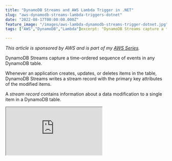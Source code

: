 ```yaml
---
title: "DynamoDB Streams and AWS Lambda Trigger in .NET"
slug: "aws-dynamodb-streams-lambda-triggers-dotnet"
date: "2022-08-17T00:00:00.000Z"
feature_image: "/images/aws-lambda-dynamodb-streams-trigger-dotnet.jpg"
tags: ["AWS","DynamoDB","Lambda"]excerpt: "DynamoDB Streams capture a time-ordered sequence of events in any DynamoDB table. Let's learn how to enable DynamoDB Streams, different stream types and how to consumer stream changes from a .NET AWS Lambda Function."

---
```


_This article is sponsored by AWS and is part of my [AWS Series](/blog/tag/aws/)._

DynamoDB Streams capture a time-ordered sequence of events in any DynamoDB table.

Whenever an application creates, updates, or deletes items in the table, DynamoDB Streams writes a stream record with the primary key attributes of the modified items.

A _stream record_ contains information about a data modification to a single item in a DynamoDB table.

<iframe src="https://www.youtube.com/embed/4YzuN4MAFiQ" />

DynamoDB Streams is also referred to as Change Data Capture.

> _DynamoDB Streams ensures a stream record appears exactly once, and the stream records appear n the same sequence as the actual modifications to the item._

DynamoDB streams help decouple core application logic from the effects that happen afterward. It helps with scenarios where you want to replicate data, generate read models of your data, etc. It can also be an alternative for Transactions when you need to update across multiple sources.

In this blog post, let’s learn how to get started with DynamoDB streams, enable them on a DynamoDB table, and use Lambda functions using .NET to handle stream events. We will also look at the different configurations associated with the Lambda Triggers and learn how to handle exceptions and different integration patterns when working with DynamoDB Streams.

Enabling DynamoDB Streams
-------------------------

DynamoDB Streams can be enabled on a DynamoDB table when creating a new table or after creation.

DynamoDB Streams operate asynchronously and hence do not cause any performance impact on the operations on the DynamoDB table.

The AWS Management Console only supports the stream's creation on existing tables.

Under the Exports and streams section of an existing DynamoDB table, you can Enable/Disable a DynamoDB Stream, as shown below.

![Enable DynamoDB Stream on a Table under the Exports and streams section in the AWS Console.](/images/dynamodb-stream-enable-existing-table.jpg)

### Stream View Types

When enabling a stream, you need to specify the Stream View Type.

Based on the kind of data you need available in the Stream Record, you can choose one of the below four options.

*   `KEYS_ONLY` — Only the key attributes of the modified item.
*   `NEW_IMAGE` — The entire item, as it appears after modification.
*   `OLD_IMAGE` — The entire item, as it appeared before modification.
*   `NEW_AND_OLD_IMAGES` — Both the item's new and old images.

![Select View Type when enabling DynamoDB Stream. This decides the data that is available as part of the stream events raised on changed to items in DynamoDB Table. ](/images/dynamodb-stream-enable-options.jpg)

For this blog post, I am enabling the DynamoDB Stream with _New and old images_ option. This ensures that the Key information and Old and New image data are available as part of the stream record data. The old image contains the data before the modification, and the new image has the data after the modification.

AWS maintains DynamoDB and DynamoDB Streams as two separate endpoints.

Once enabled, you can see the ARN details, the View Type, and any Triggers attached to the Stream, as shown below.

![Once enabled, you can see the Stream details, view type, and attached Triggers under the DynamoDB table details. ](/images/dynamodb-stream-details.jpg)

Handling DynamoDB Stream Events
-------------------------------

Applications can read and process stream records from the DynamoDB Streams.

You can poll the stream and consume the data or integrate with AWS Lambda using DynamoDB Stream triggers to handle stream change events.

To see this in action, let’s first create an AWS Lambda Function using .NET and publish it to the AWS account.

### Create AWS Lambda Function Using .NET

[AWS Lambda](/posts/aws-lambda-net-core/) is Amazon’s answer to serverless computing services. It allows running code with zero administration of the infrastructure that the code is running on.

Make sure to install the AWS Toolkit ([Visual Studio](https://aws.amazon.com/visualstudio/), [Rider](https://aws.amazon.com/rider/), [VS Code](https://aws.amazon.com/visualstudiocode/)) and [set up Credentials for the local development environment](/posts/amazon-credentials-dotnet/).  This helps you quickly develop a .NET application on the AWS infrastructure and deploy them quickly to your AWS Accounts.

[

AWS Lambda For The .NET Developer: How To Easily Get Started

Learn how to get started with AWS Lambda with .NET Core by building out a simple function and deploying to AWS. We will also see how to set up local development environment using the AWS Toolkit.

![](/images/favicon.ico)Rahul NathRahul Pulikkot Nath

![](/images/aws_lambda.jpg)

](/posts/aws-lambda-net-core)

With the AWS Toolkit installed, select the AWS Lambda Lambda Project template from the new project template and choose the DynamoDB blueprint. This creates a .NET AWS Lambda function template project with a `Function.cs` class with everything required to handle DynamoDB Stream events, as shown below.

```csharp
public class Function
{
```csharp
        public void FunctionHandler(DynamoDBEvent dynamoEvent, ILambdaContext context)
        {
            context.Logger.LogInformation($"Beginning to process {dynamoEvent.Records.Count} records...");
    
            foreach (var record in dynamoEvent.Records)
            {
                context.Logger.LogInformation($"Event ID: {record.EventID}");
                context.Logger.LogInformation($"Event Name: {record.EventName}");
                
                // TODO: Add business logic processing the record.Dynamodb object.
            }
    
            context.Logger.LogInformation("Stream processing complete.");
        }
    }
    

The `DynamoDBEvent` class represents a list of Stream Record events (`DynamodbStreamRecord`) coming into the DynamoDB Stream. The Stream record class exposes the Keys and the images (old and new) for the change. Below are the properties that we are interested in.

```csharp
public class StreamRecord
{
```csharp
        ...
        public Dictionary<string, AttributeValue> Keys;
        public Dictionary<string, AttributeValue> NewImage;
        public Dictionary<string, AttributeValue> OldImage;
    }
    

These properties are populated or left empty based on the Stream view type selected when setting up the DynamoDB Stream.

**Deploy Lambda Function**

To publish the Lambda function to the AWS account, you can use the Publish to AWS Lambda option that the AWS Toolkit provides. You can directly publish the new lambda function with your [development environment connected to your AWS account](/posts/amazon-credentials-dotnet/).

I prefer to set up an automated build/deploy pipeline to publish to your AWS Account for real-world applications. Check out the below for an example of how to set up a Lambda Function deployment pipeline from GitHub Actions.

<iframe src="https://www.youtube.com/embed/U96230YlSJA" />

### Setting up AWS Lambda DynamoDB Stream Trigger

AWS Lambda Triggers are helpful to automatically invoke Lambda Functions.

> _A trigger is a Lambda resource or a resource in another service that you configure to invoke your Function in response to lifecycle events, external requests, or on a schedule._

DynamoDB Streams supports adding a Trigger to invoke Lambda Functions automatically. Select the Create Trigger option from the DynamoDB Stream section under _Exports and streams_ of the DynamoDB table.

This prompts you to select the Lambda Function details and the Batch size for the Lambda Trigger. (more on these configurations later in this post).

![Enable Lambda Trigger for a .NET Function on DynamoDB Stream.](/images/dynamodb-stream-add-lambda-trigger.jpg)

Select the Lambda Function we deployed earlier and create a new trigger. You can also see the details of this new Trigger under the actual Lambda Function.

In the AWS Console, navigate to Lambda Functions and the function deployed earlier. Under Configurations → Trigger, we can see the new DynamoDB Trigger as shown below.

![DynamoDB Trigger created under the .NET Lambda function can be seen from the Lambda function in the AWS Console.](/images/dynamodb-stream-lambda-triggers.jpg)

To test the integration, update an item in the DynamoDB User table. It creates a new record into the DynamoDB Stream, which triggers our Lambda Function.

Since all our Lambda Function is logging the details, we can check the CloudWatch logs to see the details.

![Logs in Amazon CloudWatch after updating an item in the DynamoDB table. It triggers the .NET Lambda function, which writes the details to the log.](/images/dynamodb-stream-lambda-trigger-log.jpg)

[

How To Log Correctly To AWS CloudWatch From a .NET Application

Learn how to use Amazon CloudWatch when building .NET applications. We will learn how to write logs into CloudWatch, filter the logs, some good practices when logging, learn about Log Analytics, and see how we can filter and view logs across multiple applications.

![](/images/favicon.ico)Rahul NathRahul Pulikkot Nath

![](/images/logs.jpg)

](/posts/amazon-cloudwatch-logs-dotnet)

Converting DynamoDB Stream Record to .NET Objects
-------------------------------------------------

The `NewImage` and `OldImage` properties on the `StreamRecord` class are of type `Dictionary<string, AttributeValue>`. This is from the [Low-level interfaces](https://docs.aws.amazon.com/amazondynamodb/latest/developerguide/Programming.SDKs.Interfaces.LowLevel.html) supported by DynamoDB.

To convert this information into a rich .NET class instance, we first need to convert this into a Document Model and then to a .NET class. For this, we need to create n instance of the `DynamoDBContext` class, which is already part of the NuGet package added with the DynamoDB template.

Using the `Document.FromAttributeMap` method, we can convert the `OldIamge` and `NewImage` on the DynamoDB StreamRecord to a Document object. Once we have the Document object, we can use the `FromDocument` method on the `DynamoDBContext` to convert it into a rich .NET object.


```csharp
private readonly DynamoDBContext _context;
```
```csharp
public void FunctionHandler(DynamoDBEvent dynamoEvent, ILambdaContext context)
{
```csharp
        foreach (var record in dynamoEvent.Records)
        {
            ...
            var user = GetObject<User>(record.Dynamodb.OldImage);
            context.Logger.LogInformation($"Old Image {JsonSerializer.Serialize(user)}");
            user = GetObject<User>(record.Dynamodb.NewImage);
            context.Logger.LogInformation($"New Image {JsonSerializer.Serialize(user)}");
            // TODO: Add business logic processing the record.Dynamodb object.
        }
    }
    
```typescript
private T GetObject<T>(Dictionary<string, AttributeValue> image)
{
```
        var document = Document.FromAttributeMap(image);
        return _context.FromDocument<T>(document);
    }
    

The above code shows the updates to the Lambda function to log the Old and new Image details of the User object.

It uses the `GetObject<T>` method to convert the values in the Old/New Image properties to .NET type, User.

We can also use the User object instance to perform business logic and related functionality.

### Lambda Trigger Configurations

The DynamoDB Stream Lambda trigger has additional configuration options. Navigate to the Trigger option under the Lambda Function and Edit the trigger.

![Setting up Lambda Trigger configuration for the DynamoDB Trigger, batch size and batch window, on the .NET Function.](/images/dynamodb-stream-lambda-trigger-edit-configuration.jpg)

**Batch Size and Batch Window**

**Batch size**  is the number of records sent to the Lambda function in each batch. The **Batch window** specifies the maximum amount of time (in seconds) to gather records before invoking the Function.

For a Batch Widow of 30 and Batch Size of 2, it waits for 30 seconds or 2 stream records in the DynamoDB stream, whichever comes first. If after 30 seconds, only 1 stream record is present that is sent to the Lambda Function.

**Event Filtering**

With DynamoDB Stream Lambda trigger, we can specify event filtering to control which stream records are sent to the Lambda function for processing.

You can specify up to five different filters, and if the stream record event satisfies any of the filters, it’s sent to the Lambda Function.

Event filtering works along with batch size. The stream record is added to the batch if it passes any filter criteria.

The [Lambda event filtering rule](https://docs.aws.amazon.com/lambda/latest/dg/invocation-eventfiltering.html) is specified using JSON. The below rule filters for both Insert and Modify actions on DynamoDB item and checks if the `Name` property is equal to 'Rahul Nath'.


```css
{
    "eventName": [
        "INSERT",
        "MODIFY"
    ],
    "dynamodb": {
        "NewImage": {
            "Name": {
                "S": [
                    "Rahul Nath"
                ]
            }
        }
    }
}
```

To apply the Filter rule to the Lambda Function, edit the DynamoDB trigger under the Lambda function and specify the JSON string under Filter criteria.

![JSON Filtering Rule on the DynamoDB Lambda Trigger helps control what records are passed on to the .NET function.](/images/dynamodb-stream-lambda-trigger-filter.jpg)

With the filter specified, only records with the name 'Rahul Nath' will be passed on to the Lambda Function.

**Exception Handling**

Our Lambda function is all wired up and working fine until now.

But what happens when there is an error in processing a Stream Record inside our Function handler?

By default, the DynamoDB stream retries these messages until they are processed successfully. Since DynamoDB Streams ensures a time-ordered delivery, any updates made to items in the DynamoDB Table queue up behind the error stream record. Only once this is processed will the Function continue to receive the new records.

The Lambda Trigger configuration provides options to process and handles these error records so that it does not block the processing of new records. In [another blog post](/posts/aws-dynamodb-streams-lambda-triggers-exception-handling-dotnet/), I will cover the different configurations specific to Error Handling and how to use this. I also cover different integration patterns you can use to process Stream Record events successfully.

[

How to Handle Exceptions When Processing DynamoDB Stream Events in .NET Lambda Function

This article is sponsored by AWS and is part of my AWS Series. DynamoDB Streams capture a time-ordered sequence of events in any DynamoDB table. In a previous blog post, DynamoDB Streams and AWS Lambda Trigger in .NET, we learned how to set up DynamoDB Stream on a DynamoDB table

![](/images/favicon.ico)Rahul NathRahul Pulikkot Nath

![](/images/aws-lambda-dynamodb-streams-trigger-exception-handling-dotnet.jpg)

](/posts/aws-dynamodb-streams-lambda-triggers-exception-handling-dotnet)

I hope this helped you get started with DynamoDB Streams from a .NET application.